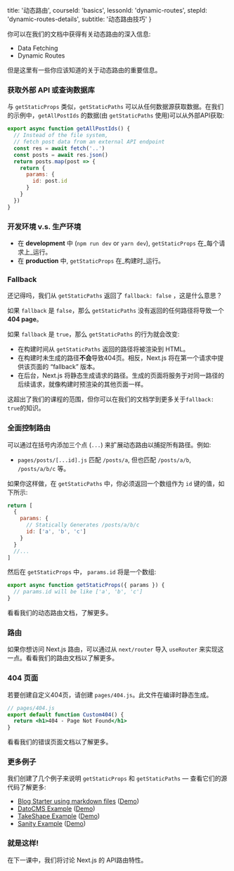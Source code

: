 
  title: '动态路由',
  courseId: 'basics',
  lessonId: 'dynamic-routes',
  stepId: 'dynamic-routes-details',
  subtitle: '动态路由技巧'
}

你可以在我们的文档中获得有关动态路由的深入信息:

- <Link href="/docs/[[...slug]]" as="/docs/basic-features/data-fetching">
    <a>Data Fetching</a>
  </Link>
- <Link href="/docs/[[...slug]]" as="/docs/routing/dynamic-routes">
    <a>Dynamic Routes</a>
  </Link>

但是这里有一些你应该知道的关于动态路由的重要信息。

### 获取外部 API 或查询数据库

与 `getStaticProps` 类似，`getStaticPaths` 可以从任何数据源获取数据。在我们的示例中，`getAllPostIds` 的数据(由 `getStaticPaths` 使用)可以从外部API获取:

```js
export async function getAllPostIds() {
  // Instead of the file system,
  // fetch post data from an external API endpoint
  const res = await fetch('..')
  const posts = await res.json()
  return posts.map(post => {
    return {
      params: {
        id: post.id
      }
    }
  })
}
```

### 开发环境 v.s. 生产环境

- 在 **development** 中 (`npm run dev` or `yarn dev`), `getStaticProps` 在_每个请求上_运行。
- 在 **production** 中, `getStaticProps` 在_构建时_运行。

### Fallback

还记得吗，我们从 `getStaticPaths` 返回了 `fallback: false` ，这是什么意思？

如果 `fallback` 是 `false`，那么 `getStaticPaths` 没有返回的任何路径将导致一个**404 page**。

如果 `fallback` 是 `true`，那么 `getStaticPaths` 的行为就会改变:

- 在构建时间从 `getStaticPaths` 返回的路径将被渲染到 HTML。
- 在构建时未生成的路径**不会**导致404页。相反，Next.js 将在第一个请求中提供该页面的 “fallback” 版本。
- 在后台，Next.js 将静态生成请求的路径。生成的页面将服务于对同一路径的后续请求，就像构建时预渲染的其他页面一样。

这超出了我们的课程的范围，但你可以在<Link href="/docs/[[...slug]]" as="/docs/basic-features/data-fetching#fallback-pages"><a>我们的文档</a></Link>学到更多关于`fallback: true`的知识。

### 全面控制路由

可以通过在括号内添加三个点 (`...`) 来扩展动态路由以捕捉所有路径。例如:

- `pages/posts/[...id].js` 匹配 `/posts/a`, 但也匹配 `/posts/a/b`, `/posts/a/b/c` 等。

如果你这样做，在 `getStaticPaths` 中，你必须返回一个数组作为 `id` 键的值，如下所示:

```js
return [
  {
    params: {
      // Statically Generates /posts/a/b/c
      id: ['a', 'b', 'c']
    }
  }
  //...
]
```

然后在 `getStaticProps` 中， `params.id` 将是一个数组:

```js
export async function getStaticProps({ params }) {
  // params.id will be like ['a', 'b', 'c']
}
```

看看我们的<Link href="/docs/[[...slug]]" as="/docs/routing/dynamic-routes"><a>动态路由</a></Link>文档，了解更多。

### 路由

如果你想访问 Next.js 路由，可以通过从 `next/router` 导入 `useRouter` 来实现这一点。看看我们的<Link href="/docs/[[...slug]]" as="/docs/routing/dynamic-routes"><a>路由文档</a></Link>以了解更多。

### 404 页面

若要创建自定义404页，请创建 `pages/404.js`。此文件在编译时静态生成。

```jsx
// pages/404.js
export default function Custom404() {
  return <h1>404 - Page Not Found</h1>
}
```

看看我们的<Link href="/docs/[[...slug]]" as="/docs/advanced-features/custom-error-page#404-page"><a>错误页面</a></Link>文档以了解更多。

### 更多例子

我们创建了几个例子来说明 `getStaticProps` 和 `getStaticPaths` — 查看它们的源代码了解更多:

- [Blog Starter using markdown files](https://github.com/vercel/next.js/tree/canary/examples/blog-starter) ([Demo](https://next-blog-starter.now.sh/))
- [DatoCMS Example](https://github.com/vercel/next.js/tree/canary/examples/cms-datocms) ([Demo](https://next-blog-datocms.now.sh/))
- [TakeShape Example](https://github.com/vercel/next.js/tree/canary/examples/cms-takeshape) ([Demo](https://next-blog-takeshape.now.sh/))
- [Sanity Example](https://github.com/vercel/next.js/tree/canary/examples/cms-sanity) ([Demo](https://next-blog-sanity.now.sh/))

### 就是这样!

在下一课中，我们将讨论 Next.js 的 API路由特性。

